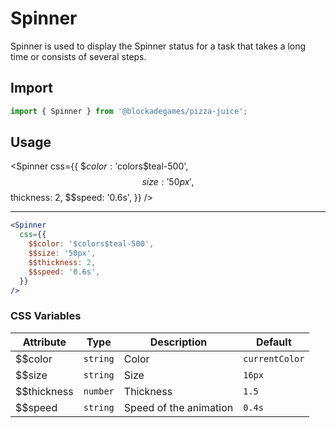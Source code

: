 
# Spinner

Spinner is used to display the Spinner status for a task that takes a long time or consists of several steps.

## Import

```jsx
import { Spinner } from '@blockadegames/pizza-juice';
```

## Usage

<Spinner
  css={{
    $$color: '$colors$teal-500',
    $$size: '50px',
    $$thickness: 2,
    $$speed: '0.6s',
  }}
/>

---

```jsx
<Spinner
  css={{
    $$color: '$colors$teal-500',
    $$size: '50px',
    $$thickness: 2,
    $$speed: '0.6s',
  }}
/>
```

### CSS Variables

| Attribute   | Type     | Description            | Default        |
| ----------- | -------- | ---------------------- | -------------- |
| $$color     | `string` | Color                  | `currentColor` |
| $$size      | `string` | Size                   | `16px`         |
| $$thickness | `number` | Thickness              | `1.5`          |
| $$speed     | `string` | Speed of the animation | `0.4s`         |
